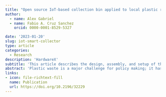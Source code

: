 ```yaml
---
title: "Open source IoT-based collection bin applied to local plastic recycling"
author:
  - name: Alex Gabriel
  - name: Fabio A. Cruz Sanchez
    orcid: 0000-0001-8529-5327

date: '2023-01-20'
slug: iot-smart-collector
type: article
categories:
  - Research
description: 'HardwareX'
subtitle: 'This article describes the design, assembly, and setup of the hardware, system architecture, and software of collectors that may be used by these recycling units.'
abstract: 'Plastic waste is a major challenge for policy making; it has a terrible impact on the environment if it is not properly managed. In order to mitigate this issue, recycling industries have emerged with the associated logistics chain that also has an environmental impact, notably with the production of greenhouse gas. In addition to using energy to transform plastic waste into source material, energy is also wasted to transport it. In parallel to reducing plastic waste, it may be recycled at a very local scale, reducing transportation and allowing potential improvement of the collecting process. Assuming that local transformation of plastic waste is possible, this article describes the design, assembly, and setup of the hardware, system architecture, and software of collectors that may be used by these recycling units. The specificity of these collectors is that they produces on-line data related to the quantity of waste collected. Once implemented, a network of smart collectors should allow the reduction of travel to collect waste as it notifies when the collectors are full. It also produces data on the scale of a territory to optimize the supply chain related to plastic waste collection. This article presents the design and engineering aspects as well as limitations induced by technical choices, but also potential improvements for future developments.'
links:
- icon: file-richtext-fill
  name: Publication
  url: https://doi.org/10.2196/32229
---
```


